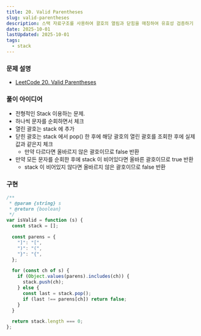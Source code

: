 ```yaml
---
title: 20. Valid Parentheses
slug: valid-parentheses
description: 스택 자료구조를 사용하여 괄호의 열림과 닫힘을 매칭하여 유효성 검증하기
date: 2025-10-01
lastUpdated: 2025-10-01
tags:
  - stack
---
```


### 문제 설명
- [LeetCode 20. Valid Parentheses](https://leetcode.com/problems/valid-parentheses/)

### 풀이 아이디어
- 전형적인 Stack 이용하는 문제.
- 하나씩 문자를 순회하면서 체크
- 열린 괄호는 stack 에 추가
- 닫힌 괄호는 stack 에서 pop() 한 후에 해당 괄호의 열린 괄호를 조회한 후에 실제 값과 같은지 체크
  - 만약 다르다면 올바르지 않은 괄호이므로 false 반환
- 만약 모든 문자를 순회한 후에 stack 이 비어있다면 올바른 괄호이므로 true 반환
  - stack 이 비어있지 않다면 올바르지 않은 괄호이므로 false 반환

### 구현
```typescript
/**
 * @param {string} s
 * @return {boolean}
 */
var isValid = function (s) {
  const stack = [];

  const parens = {
    "]": "[",
    ")": "(",
    "}": "{",
  };

  for (const ch of s) {
    if (Object.values(parens).includes(ch)) {
      stack.push(ch);
    } else {
      const last = stack.pop();
      if (last !== parens[ch]) return false;
    }
  }

  return stack.length === 0;
};
```
